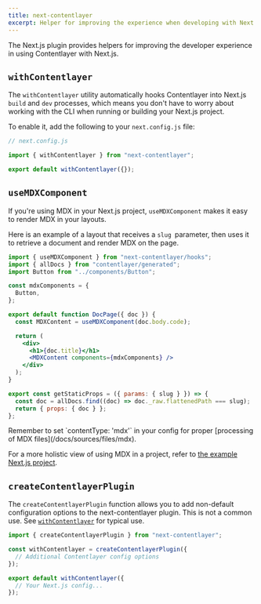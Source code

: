 ```yaml
---
title: next-contentlayer
excerpt: Helper for improving the experience when developing with Next.js.
---
```


The Next.js plugin provides helpers for improving the developer experience in using Contentlayer with Next.js.

## `withContentlayer`

The `withContentlayer` utility automatically hooks Contentlayer into Next.js `build` and `dev` processes, which means you don't have to worry about working with the CLI when running or building your Next.js project.

To enable it, add the following to your `next.config.js` file:

```js
// next.config.js

import { withContentlayer } from "next-contentlayer";

export default withContentlayer({});
```

## `useMDXComponent`

If you're using MDX in your Next.js project, `useMDXComponent` makes it easy to render MDX in your layouts.

Here is an example of a layout that receives a `slug `parameter, then uses it to retrieve a document and render MDX on the page.

```jsx
import { useMDXComponent } from "next-contentlayer/hooks";
import { allDocs } from "contentlayer/generated";
import Button from "../components/Button";

const mdxComponents = {
  Button,
};

export default function DocPage({ doc }) {
  const MDXContent = useMDXComponent(doc.body.code);

  return (
    <div>
      <h1>{doc.title}</h1>
      <MDXContent components={mdxComponents} />
    </div>
  );
}

export const getStaticProps = ({ params: { slug } }) => {
  const doc = allDocs.find((doc) => doc._raw.flattenedPath === slug);
  return { props: { doc } };
};
```

<Callout>
  Remember to set `contentType: 'mdx'` in your config for proper [processing of
  MDX files](/docs/sources/files/mdx).
</Callout>

For a more holistic view of using MDX in a project, refer to [the example Next.js project](https://github.com/contentlayerdev/next-contentlayer-example).

## `createContentlayerPlugin`

The `createContentlayerPlugin` function allows you to add non-default configuration options to the next-contentlayer plugin. This is not a common use. See [`withContentlayer`](#withContentlayer) for typical use.

```js
import { createContentlayerPlugin } from "next-contentlayer";

const withContentlayer = createContentlayerPlugin({
  // Additional Contentlayer config options
});

export default withContentlayer({
  // Your Next.js config...
});
```
